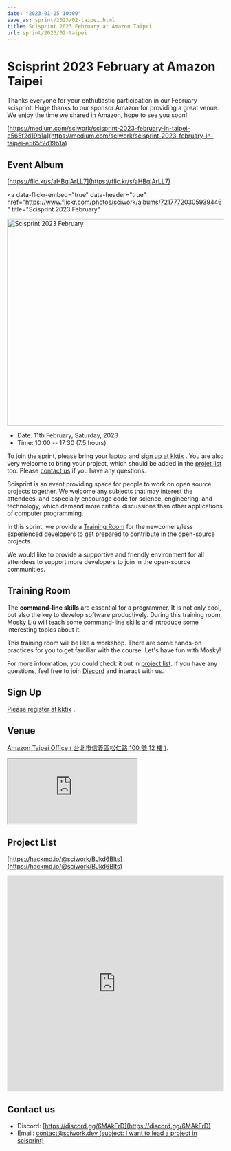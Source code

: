 ```yaml
---
date: "2023-01-25 10:00"
save_as: sprint/2023/02-taipei.html
title: Scisprint 2023 February at Amazon Taipei
url: sprint/2023/02-taipei
---
```


# Scisprint 2023 February at Amazon Taipei

Thanks everyone for your enthutiastic participation in our February
scisprint. Huge thanks to our sponsor Amazon for providing a great
venue. We enjoy the time we shared in Amazon, hope to see you soon!

[https://medium.com/sciwork/scisprint-2023-february-in-taipei-e565f2d19b1a](https://medium.com/sciwork/scisprint-2023-february-in-taipei-e565f2d19b1a)

## Event Album

[https://flic.kr/s/aHBqjArLL7](https://flic.kr/s/aHBqjArLL7)

<a
  data-flickr-embed="true"
  data-header="true"
  href="https://www.flickr.com/photos/sciwork/albums/72177720305939446"
  title="Scisprint 2023 February"
>
  <img
    src="https://live.staticflickr.com/65535/52682729722_345427cd12_z.jpg"
    width="640"
    height="480"
    alt="Scisprint 2023 February"
  />
</a>
<script
  async
  src="//embedr.flickr.com/assets/client-code.js"
  charset="utf-8"
></script>

- Date: 11th February, Saturday, 2023
- Time: 10:00 \-- 17:30 (7.5 hours)

To join the sprint, please bring your laptop and [sign up at
kktix](#sign-up) . You are also very welcome to bring your project,
which should be added in the [projet list](#project-list) too. Please
[contact us](#contact-us) if you have any questions.

Scisprint is an event providing space for people to work on open source
projects together. We welcome any subjects that may interest the
attendees, and especially encourage code for science, engineering, and
technology, which demand more critical discussions than other
applications of computer programming.

In this sprint, we provide a [Training Room](#Training-Room) for the
newcomers/less experienced developers to get prepared to contribute in
the open-source projects.

We would like to provide a supportive and friendly environment for all
attendees to support more developers to join in the open-source
communities.

## Training Room

The **command-line skills** are essential for a programmer. It is not
only cool, but also the key to develop software productively. During
this training room, [Mosky
Liu](https://www.linkedin.com/in/moskyliu/?originalSubdomain=tw) will
teach some command-line skills and introduce some interesting topics
about it.

This training room will be like a workshop. There are some hands-on
practices for you to get familiar with the course. Let\'s have fun with
Mosky!

For more information, you could check it out in [project
list](#Project-List). If you have any questions, feel free to join
[Discord](https://discord.gg/6MAkFrD) and interact with us.

## Sign Up

[Please register at
kktix](https://sciwork.kktix.cc/events/scisprint-202302-taipei) .

## Venue

[Amazon Taipei Office ( 台北市信義區松仁路 100 號 12 樓
)](https://goo.gl/maps/otL6ina7pCccRGW4A).

<div
  style={{
    overflow: "hidden",
    paddingBottom: "56.25%",
    position: "relative",
    height: 0,
  }}
>
  <iframe
    src="https://www.google.com/maps/embed?pb=!1m18!1m12!1m3!1d4403.679246445815!2d121.56386270739861!3d25.034786357738195!2m3!1f0!2f0!3f0!3m2!1i1024!2i768!4f13.1!3m3!1m2!1s0x3442ab1b61870dbd%3A0xf940396f5f36952e!2sAmazon%20TPE14!5e0!3m2!1szh-TW!2stw!4v1674653490312!5m2!1szh-TW!2stw"
    style={{
      left: 0,
      top: 0,
      height: "100%",
      width: "100%",
      position: "absolute",
      border: 0,
    }}
    allowfullscreen=""
    loading="lazy"
    referrerpolicy="no-referrer-when-downgrade"
  ></iframe>
</div>

## Project List

[https://hackmd.io/@sciwork/BJkd6Blts](https://hackmd.io/@sciwork/BJkd6Blts)

<iframe
  width="100%"
  height="500"
  src="https://hackmd.io/@sciwork/BJkd6Blts"
  frameborder="0"
></iframe>

## Contact us

- Discord: [https://discord.gg/6MAkFrD](https://discord.gg/6MAkFrD)
- Email: [contact@sciwork.dev (subject: I want to lead a project in
  scisprint)](mailto:contact@sciwork.dev?subject=[sciwork]%20I%20want%20to%20lead%20a%20project%20in%20scisprint)

